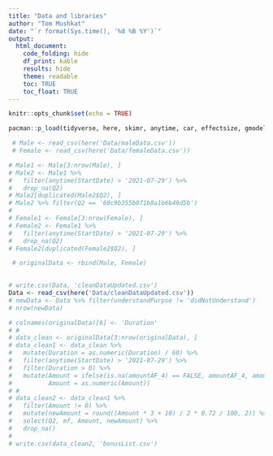 ```yaml
---
title: "Data and libraries"
author: "Tom Mushkat"
date: "`r format(Sys.time(), '%d %B %Y')`"
output:
  html_document:
    code_folding: hide
    df_print: kable
    results: hide
    theme: readable
    toc: TRUE
    toc_float: TRUE
---
```


```r
knitr::opts_chunk$set(echo = TRUE)
```

```r
pacman::p_load(tidyverse, here, skimr, anytime, car, effectsize, gmodels, apaTables, psych, rcompanion, ResourceSelection, lmtest, faraway, estimatr)

 # Male <- read_csv(here('Data/maleData.csv'))
 # Female <- read_csv(here('Data/femaleData.csv'))

# Male1 <- Male[3:nrow(Male), ]
# Male2 <- Male1 %>% 
#   filter(anytime(StartDate) > '2021-07-29') %>% 
#   drop_na(Q2)
# Male2[duplicated(Male2$Q2), ]         
# Male2 %>% filter(Q2 == '60c9b355b071b8a1b6b49d5b')
# 
# Female1 <- Female[3:nrow(Female), ]
# Female2 <- Female1 %>% 
#   filter(anytime(StartDate) > '2021-07-29') %>% 
#   drop_na(Q2)
# Female2[duplicated(Female2$Q2), ]         

 # originalData <- rbind(Male, Female)

         
# write.csv(Data, 'cleanDataUpdated.csv')
Data <- read_csv(here('Data/cleanDataUpdated.csv'))
# newData <- Data %>% filter(understandPurpse != 'didNotUnderstand')
# nrow(newData)

```

```r
# colnames(originalData)[6] <- 'Duration'
# #
# data_clean <- originalData[3:nrow(originalData), ]
# data_clean1 <- data_clean %>%
#   mutate(Duration = as.numeric(Duration) / 60) %>%
#   filter(anytime(StartDate) > '2021-07-29') %>%
#   filter(Duration > 0) %>%
#   mutate(Amount = ifelse(is.na(amountAF_4) == FALSE, amountAF_4, amountQF_4),
#          Amount = as.numeric(Amount))
# #
# data_clean2 <- data_clean1 %>%
#   filter(Amount != 0) %>%
#   mutate(newAmount = round((Amount * 3 + 10) / 2 * 0.72 / 100, 2)) %>%
#   select(Q2, mf, Amount, newAmount) %>%
#   drop_na()
# 
# write.csv(data_clean2, 'bonusList.csv')
```

